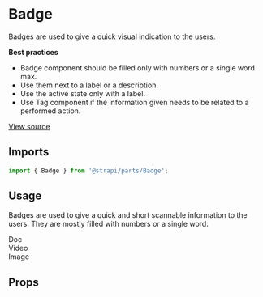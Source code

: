 <!--- Badge.stories.mdx --->


<Meta
  title="Design System/Components/Badge"
  component={Badge}
/>

# Badge

Badges are used to give a quick visual indication to the users.

**Best practices**

- Badge component should be filled only with numbers or a single word max.
- Use them next to a label or a description.
- Use the active state only with a label.
- Use Tag component if the information given needs to be related to a performed action.

[View source](https://github.com/strapi/parts/tree/develop/packages/strapi-parts/src/Badge)

## Imports

```js
import { Badge } from '@strapi/parts/Badge';
```

## Usage

Badges are used to give a quick and short scannable information to the users. They are mostly filled with numbers or a single word.

<Canvas>
  <Story name="base">
    <Stack size={2}>
      <div>
        <Badge>Doc</Badge>
      </div>
      <div>
        <Badge>Video</Badge>
      </div>
      <div>
        <Badge active>Image</Badge>
      </div>
    </Stack>
  </Story>
</Canvas>

## Props

<ArgsTable of={Badge} />

